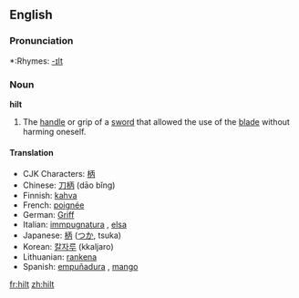 ==English==

===Pronunciation===
*:Rhymes: [[Rhymes:English:-ɪlt|-ɪlt]]

===Noun===
'''hilt'''

#The [[handle]] or grip of a [[sword]] that allowed the use of the [[blade]] without harming oneself.

====Translation====
*CJK Characters: [[柄]]
*Chinese: [[刀柄]] (dāo bǐng)
*Finnish: [[kahva]]
*French: [[poignée]] {{f}}
*German: [[Griff]] {{m}}
*Italian: [[immpugnatura]] {{f}}, [[elsa]] {{f}}
*Japanese: [[柄]] ([[つか]], tsuka)
*Korean: [[칼자루]] (kkaljaro)
*Lithuanian: [[rankena]] {{f}}
*Spanish: [[empuñadura]] {{f}}, [[mango]] {{m}}

[[fr:hilt]]
[[zh:hilt]]